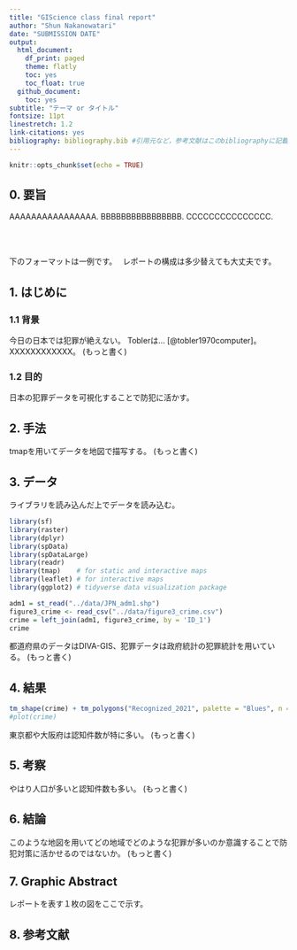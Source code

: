 ```yaml
---
title: "GIScience class final report"
author: "Shun Nakanowatari"
date: "SUBMISSION DATE"
output:
  html_document:
    df_print: paged
    theme: flatly
    toc: yes
    toc_float: true
  github_document:
    toc: yes
subtitle: "テーマ or タイトル"
fontsize: 11pt
linestretch: 1.2
link-citations: yes
bibliography: bibliography.bib #引用元など，参考文献はこのbibliographyに記載
---
```


```r
knitr::opts_chunk$set(echo = TRUE)
```

## 0. 要旨
AAAAAAAAAAAAAAAA. 
BBBBBBBBBBBBBBBB. 
CCCCCCCCCCCCCCC.   



<br>
<br>
  
  下のフォーマットは一例です。　
レポートの構成は多少替えても大丈夫です。

## 1. はじめに
### 1.1 背景
今日の日本では犯罪が絶えない。
Toblerは... [@tobler1970computer]。
XXXXXXXXXXXX。
(もっと書く)

### 1.2 目的
日本の犯罪データを可視化することで防犯に活かす。

## 2. 手法
tmapを用いてデータを地図で描写する。
(もっと書く)

## 3. データ
ライブラリを読み込んだ上でデータを読み込む。
```r
library(sf)
library(raster)
library(dplyr)
library(spData)
library(spDataLarge)
library(readr)
library(tmap)    # for static and interactive maps
library(leaflet) # for interactive maps
library(ggplot2) # tidyverse data visualization package
```

```r
adm1 = st_read("../data/JPN_adm1.shp")
figure3_crime <- read_csv("../data/figure3_crime.csv")
crime = left_join(adm1, figure3_crime, by = 'ID_1')
crime
```

都道府県のデータはDIVA-GIS、犯罪データは政府統計の犯罪統計を用いている。
(もっと書く)

## 4. 結果
```r
tm_shape(crime) + tm_polygons("Recognized_2021", palette = "Blues", n = 20)
#plot(crime)
```
東京都や大阪府は認知件数が特に多い。
(もっと書く)

## 5. 考察
やはり人口が多いと認知件数も多い。
(もっと書く)

## 6. 結論
このような地図を用いてどの地域でどのような犯罪が多いのか意識することで防犯対策に活かせるのではないか。
(もっと書く)

## 7. Graphic Abstract
レポートを表す１枚の図をここで示す。

## 8. 参考文献